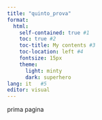 ```yaml
---
title: "quinto_prova"
format: 
  html:
    self-contained: true #1
    toc: true #2
    toc-title: My contents #3 
    toc-location: left #4
    fontsize: 15px
    theme: 
      light: minty
      dark: superhero
lang: it   #5
editor: visual
---
```


prima pagina